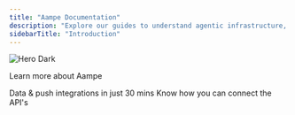 ```yaml
---
title: "Aampe Documentation"
description: "Explore our guides to understand agentic infrastructure, integrate Aampe, and access API references to get started fast."
sidebarTitle: "Introduction"
---
```


<img
  className="hidden dark:block"
  src="/images/hero-dark.png"
  alt="Hero Dark"
/>

<Card 
  className="mb-4"
  title="Knowledge Hub" href="/knowledge-hub/introduction" img="/images/KnowMore.webp" cta="See Details">
  Learn more about Aampe
</Card>

<Card title="Integration" href="/integration/introduction" img="/images/Integrations.webp" cta="See Details">
  Data & push integrations in just 30 mins
</Card>

<Card title="Api Reference" href="/api-reference/introduction" img="/images/API.webp" cta="See Details">
  Know how you can connect the API's
</Card>